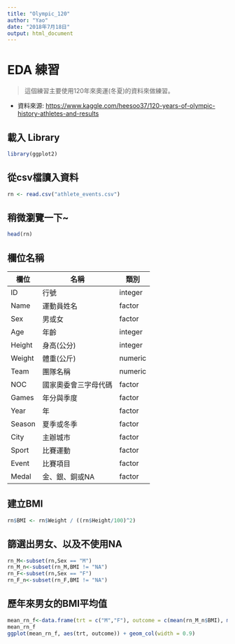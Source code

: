 ```yaml
---
title: "Olympic_120"
author: "Yao"
date: "2018年7月18日"
output: html_document
---
```

# EDA 練習
> 這個練習主要使用120年來奧運(冬夏)的資料來做練習。

* 資料來源: [https://www.kaggle.com/heesoo37/120-years-of-olympic-history-athletes-and-results](https://www.kaggle.com/heesoo37/120-years-of-olympic-history-athletes-and-results)

## 載入 Library

```r
library(ggplot2)
```

## 從csv檔讀入資料
```r
rn <- read.csv("athlete_events.csv")
```
## 稍微瀏覽一下~

```r
head(rn)
```

## 欄位名稱

欄位 | 名稱 | 類別 |
-----|------|------|
ID | 行號 | integer|
Name |運動員姓名 | factor|
Sex |男或女 | factor|
Age |年齡 |integer|
Height |身高(公分)| integer|
Weight |體重(公斤)| numeric|
Team |團隊名稱 | numeric|
NOC |國家奧委會三字母代碼 | factor|
Games |年分與季度 | factor|
Year |年| factor|
Season |夏季或冬季 | factor|
City |主辦城市 | factor|
Sport |比賽運動 | factor|
Event |比賽項目 | factor|
Medal |金、銀、銅或NA | factor|

## 建立BMI
```r
rn$BMI <- rn$Weight / ((rn$Height/100)^2)
```
## 篩選出男女、以及不使用NA
```r
rn_M<-subset(rn,Sex == "M")
rn_M_n<-subset(rn_M,BMI != "NA")
rn_F<-subset(rn,Sex == "F")
rn_F_n<-subset(rn_F,BMI != "NA")
```
## 歷年來男女的BMI平均值
```r
mean_rn_f<-data.frame(trt = c("M","F"), outcome = c(mean(rn_M_n$BMI), mean(rn_F_n$BMI)))
mean_rn_f
ggplot(mean_rn_f, aes(trt, outcome)) + geom_col(width = 0.9)

```

